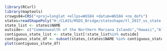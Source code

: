 ```{r echo=FALSE}
library(RCurl)
library(maptools)
crswgs84=CRS("+proj=longlat +ellps=WGS84 +datum=WGS84 +no_defs")
states=readShapePoly("H:/CLASS/MSDS_Bridge/stateshape/tl_2017_us_state.shp",proj4string=crswgs84,verbose=TRUE)
state_list <- states$NAME
outside<- c("Commonwealth of the Northern Mariana Islands","Hawaii","Alaska","Puerto Rico","Guam","American Samoa","United States Virgin Islands")
contiguous_state_list <- state_list[!state_list%in% outside]
contiguous_state_df <- subset(states,(states$NAME %in% contiguous_state_list))
plot(contiguous_state_df)

```

